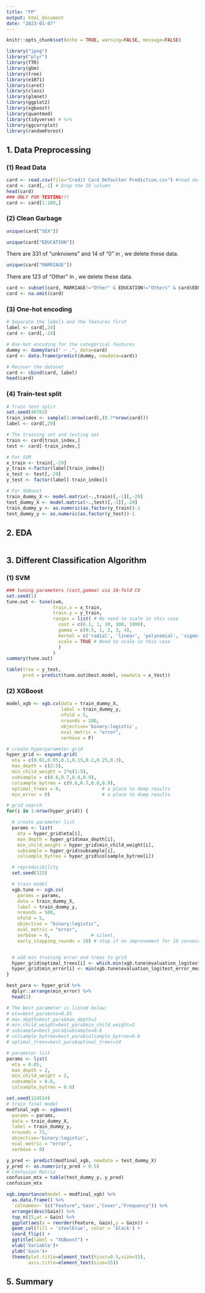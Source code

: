 ```yaml
---
title: "FP"
output: html_document
date: "2023-01-07"
---
```


```r
knitr::opts_chunk$set(echo = TRUE, warning=FALSE, message=FALSE)
```

```r
library("jpeg")
library("plyr")
library(TTR)
library(gbm)
library(tree)
library(e1071)
library(caret)
library(class)
library(glmnet)
library(ggplot2) 
library(xgboost)
library(quantmod)
library(tidyverse) # %>%
library(ggcorrplot)
library(randomForest)
```

## 1. Data Preprocessing

### (1) Read Data

```r
card <- read.csv(file="Credit Card Defaulter Prediction.csv") #read data
card <- card[,-1] # Drop the ID column
head(card) 
### ONLY FOR TESTING!!!
card <- card[1:100,]
```

### (2) Clean Garbage

```r
unique(card["SEX"])
```

```r
unique(card["EDUCATION"])
```

There are 331 of "unknowns" and 14 of "0" in \texttt{EDUCATION}, we delete these data.

```r
unique(card["MARRIAGE"])
```

There are 123 of "Other" in \texttt{MARRIAGE}, we delete these data.

```r
card <- subset(card, MARRIAGE!="Other" & EDUCATION!="Others" & card$EDUCATION!=0 & card$MARRIAGE!=0)
card <- na.omit(card)
```

### (3) One-hot encoding

```r
# Separate the labels and the features first
label <- card[,24]
card <- card[,-24]

# One-hot encoding for the categorical features
dummy <- dummyVars(" ~ .", data=card)
card <- data.frame(predict(dummy, newdata=card))

# Recover the dataset
card <- cbind(card, label)
head(card)
```

### (4) Train-test split

```r
# Train test split
set.seed(48763)
train_index <- sample(1:nrow(card),(0.7*nrow(card)))
label <- card[,29]

# The training set and testing set
train <- card[train_index,]
test <- card[-train_index,]

# For SVM
x_train <- train[,-29]
y_train <-factor(label[train_index])
x_test <- test[,-29]
y_test <- factor(label[-train_index])

# For XGBoost
train_dummy_X <- model.matrix(~.,train)[,-1][,-29]
test_dummy_X <- model.matrix(~.,test)[,-1][,-29]
train_dummy_y <- as.numeric(as.factor(y_train))-1
test_dummy_y <- as.numeric(as.factor(y_test))-1
```

## 2. EDA

```r
```

## 3. Different Classification Algorithm

### (1) SVM

```r
### tuning parameters (cost,gamma) via 10-fold CV
set.seed(1)
tune.out <- tune(svm, 
                 train.x = x_train,
                 train.y = y_train,
                 ranges = list( # No need to scale in this case
                   cost = c(0.1, 1, 10, 100, 1000),
                   gamma = c(0.5, 1, 2, 3, 4),
                   kernel = c('radial', 'linear', 'polynomial', 'sigmoid'),
                   scale = TRUE # Need to scale in this case
                   )
                 )
summary(tune.out)
```

```r
table(true = y_test, 
      pred = predict(tune.out$best.model, newdata = x_test))
```

### (2) XGBoost

```r
model_xgb <- xgb.cv(data = train_dummy_X,
                    label = train_dummy_y,
                    nfold = 5,
                    nrounds = 200,
                    objective='binary:logistic',
                    eval_metric = "error",
                    verbose = F)
```

```r
# create hyperparameter grid
hyper_grid <- expand.grid(
  eta = c(0.01,0.05,0.1,0.15,0.2,0.25,0.3),
  max_depth = c(2:5),
  min_child_weight = 2*c(1:5),
  subsample = c(0.6,0.7,0.8,0.9),
  colsample_bytree = c(0.6,0.7,0.8,0.9),
  optimal_trees = 0,               # a place to dump results
  min_error = 0)                   # a place to dump results
```

```r
# grid search
for(i in 1:nrow(hyper_grid)) {

  # create parameter list
  params <- list(
    eta = hyper_grid$eta[i],
    max_depth = hyper_grid$max_depth[i],
    min_child_weight = hyper_grid$min_child_weight[i],
    subsample = hyper_grid$subsample[i],
    colsample_bytree = hyper_grid$colsample_bytree[i])

  # reproducibility
  set.seed(123)

  # train model
  xgb.tune <- xgb.cv(
    params = params,
    data = train_dummy_X,
    label = train_dummy_y,
    nrounds = 500,
    nfold = 5,
    objective = "binary:logistic",
    eval_metric = "error",
    verbose = 0,               # silent,
    early_stopping_rounds = 10) # stop if no improvement for 10 consecutive trees


  # add min training error and trees to grid
  hyper_grid$optimal_trees[i] <- which.min(xgb.tune$evaluation_log$test_error_mean)
  hyper_grid$min_error[i] <- min(xgb.tune$evaluation_log$test_error_mean)
}
```

```r
best_para <- hyper_grid %>%
  dplyr::arrange(min_error) %>%
  head(1)
```

```r
# The best parameter is listed below:
# eta=best_para$eta=0.05
# max_depth=best_para$max_depth=2
# min_child_weight=best_para$min_child_weight=2
# subsample=best_para$subsample=0.6
# colsample_bytree=best_para$colsample_bytree=0.6
# optimal_trees=best_para$optimal_trees=14
```

```r
# parameter list
params <- list(
  eta = 0.05,
  max_depth = 2,
  min_child_weight = 2,
  subsample = 0.6,
  colsample_bytree = 0.6)
```

```r
set.seed(114514)
# train final model
modfinal_xgb <- xgboost(
  params = params,
  data = train_dummy_X, 
  label = train_dummy_y,
  nrounds = 71,
  objective='binary:logistic',
  eval_metric = "error",  
  verbose = 0)
```

```r
y_pred <- predict(modfinal_xgb, newdata = test_dummy_X)
y_pred <- as.numeric(y_pred > 0.5)
# Confusion Matrix
confusion_mtx = table(test_dummy_y, y_pred)
confusion_mtx
```

```r
xgb.importance(model = modfinal_xgb) %>% 
  as.data.frame() %>% 
  `colnames<-`(c("Feature",'Gain','Cover',"Frequency")) %>%
  arrange(desc(Gain)) %>% 
  top_n(15,wt = Gain) %>% 
  ggplot(aes(x = reorder(Feature, Gain),y = Gain)) +
  geom_col(fill = 'steelblue', color = 'black') +
  coord_flip() +
  ggtitle(label = "XGBoost") +
  xlab('Variable')+
  ylab('Gain')+
  theme(plot.title=element_text(hjust=0.5,size=15),
        axis.title=element_text(size=15))
```

## 5. Summary









